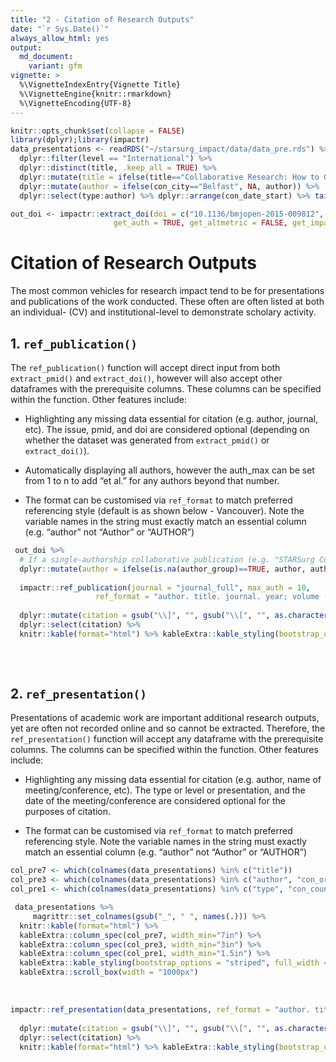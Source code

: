 ```yaml
---
title: "2 - Citation of Research Outputs"
date: "`r Sys.Date()`"
always_allow_html: yes
output:
  md_document:
    variant: gfm
vignette: >
  %\VignetteIndexEntry{Vignette Title}
  %\VignetteEngine{knitr::rmarkdown}
  %\VignetteEncoding{UTF-8}
---
```


```r
knitr::opts_chunk$set(collapse = FALSE)
library(dplyr);library(impactr)
data_presentations <- readRDS("~/starsurg_impact/data/data_pre.rds") %>%
  dplyr::filter(level == "International") %>%
  dplyr::distinct(title, .keep_all = TRUE) %>%
  dplyr::mutate(title = ifelse(title=="Collaborative Research: How to Get Involved", NA, title)) %>%
  dplyr::mutate(author = ifelse(con_city=="Belfast", NA, author)) %>%
  dplyr::select(type:author) %>% dplyr::arrange(con_date_start) %>% tail(5)

out_doi <- impactr::extract_doi(doi = c("10.1136/bmjopen-2015-009812", "10.1136/bmjopen-2015-008811", "10.1002/bjs5.86"),
                       get_auth = TRUE, get_altmetric = FALSE, get_impact = FALSE)

```

# **Citation of Research Outputs**
The most common vehicles for research impact tend to be for presentations and publications of the work conducted. These often are often listed at both an individual- (CV) and institutional-level to demonstrate scholary activity.

## **1. `ref_publication()`**
The `ref_publication()` function will accept direct input from both `extract_pmid()` and `extract_doi()`, however will also accept other dataframes with the prerequisite columns. These columns can be specified within the function. Other features include:

- Highlighting any missing data essential for citation (e.g. author, journal, etc). The issue, pmid, and doi are considered optional (depending on whether the dataset was generated from `extract_pmid()` or `extract_doi()`).

- Automatically displaying all authors, however the auth_max can be set from 1 to n to add "et al." for any authors beyond that number.

- The format can be customised via `ref_format` to match preferred referencing style (default is as shown below - Vancouver). Note the variable names in the string must exactly match an essential column (e.g. "author" not "Author" or "AUTHOR") 

```r
 out_doi %>%
  # If a single-authorship collaborative publication (e.g. "STARSurg Collaborative") then display that
  dplyr::mutate(author = ifelse(is.na(author_group)==TRUE, author, author_group)) %>%
  
  impactr::ref_publication(journal = "journal_full", max_auth = 10,
                   ref_format = "author. title. journal. year; volume (issue): pages. PMID: pmid. DOI: doi.") %>%
  
  dplyr::mutate(citation = gsub("\\]", "", gsub("\\[", "", as.character(citation)))) %>%
  dplyr::select(citation) %>%
  knitr::kable(format="html") %>% kableExtra::kable_styling(bootstrap_options = "striped", full_width = F)
  
```

&nbsp;

## **2. `ref_presentation()`**
Presentations of academic work are important additional research outputs, yet are often not recorded online and so cannot be extracted. Therefore, the `ref_presentation()` function will accept any dataframe with the prerequisite columns. The columns can be specified within the function. Other features include:

- Highlighting any missing data essential for citation (e.g. author, name of meeting/conference, etc). The type or level or presentation, and the date of the meeting/conference are considered optional for the purposes of citation.

- The format can be customised via `ref_format` to match preferred referencing style. Note the variable names in the string must exactly match an essential column (e.g. "author" not "Author" or "AUTHOR") 

```r
col_pre7 <- which(colnames(data_presentations) %in% c("title"))
col_pre3 <- which(colnames(data_presentations) %in% c("author", "con_org", "con_name"))
col_pre1 <- which(colnames(data_presentations) %in% c("type", "con_country"))

 data_presentations %>%
     magrittr::set_colnames(gsub("_", " ", names(.))) %>%
  knitr::kable(format="html") %>%
  kableExtra::column_spec(col_pre7, width_min="7in") %>%
  kableExtra::column_spec(col_pre3, width_min="3in") %>%
  kableExtra::column_spec(col_pre1, width_min="1.5in") %>%
  kableExtra::kable_styling(bootstrap_options = "striped", full_width = F) %>%
  kableExtra::scroll_box(width = "1000px")
```

&nbsp;

```r
impactr::ref_presentation(data_presentations, ref_format = "author. title. con_org con_name, con_date_range, con_city (con_country).") %>%
  
  dplyr::mutate(citation = gsub("\\]", "", gsub("\\[", "", as.character(citation)))) %>%
  dplyr::select(citation) %>%
  knitr::kable(format="html") %>% kableExtra::kable_styling(bootstrap_options = "striped", full_width = F)
```

&nbsp;
